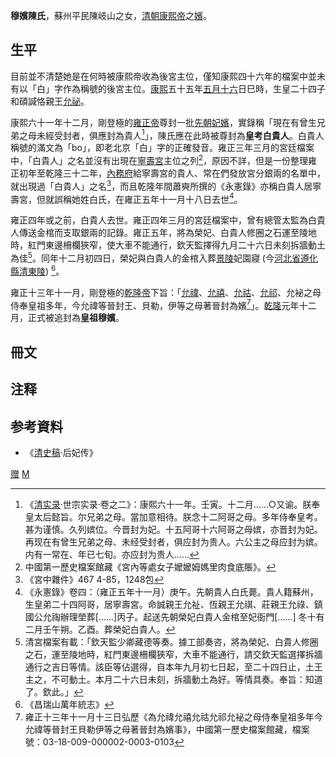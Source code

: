 {{東亞女性歷史人物
|名稱 =穆嫔陈氏
|身份 =清朝妃嫔
|位號= 庶妃→[[贵人|贵人]]→[[嫔|嫔]]
|徽號= 穆
|出生年=
|逝世年=
|墳墓=[[清景陵|清景陵]]妃园寝
|子=諴亲王[[允祕|允祕]]
|其他親屬=
|夫=[[康熙帝|康熙帝]]
|父親=陈岐山
}}

'''穆嬪陳氏'''，蘇州平民陳岐山之女，[[清朝|清朝]][[康熙帝|康熙帝]]之[[嬪|嬪]]。

==生平==
目前並不清楚她是在何時被康熙帝收為後宮主位，僅知康熙四十六年的檔案中並未有以「白」字作為稱號的後宮主位。[[康熙|康熙]]五十五年[[五月十六|五月十六]]日巳時，生皇二十四子和碩諴恪親王[[允祕|允祕]]。

康熙六十一年十二月，剛登極的[[雍正帝|雍正帝]]尊封一批[[先朝君主遺孀|先朝妃嬪]]，實錄稱「現在有曾生兄弟之母未經受封者，俱應封為貴人<ref>《[[清实录|清实录]]·世宗实录·卷之二》：康熙六十一年。壬寅。十二月……○又谕。朕奉皇太后懿旨。尔兄弟之母。當加意相待。朕念十二阿哥之母。多年侍奉皇考。甚为谨慎。久列嫔位。今晋封为妃。十五阿哥十六阿哥之母嫔，亦晋封为妃。再现在有曾生兄弟之母、未经受封者，俱应封为贵人。六公主之母应封为嫔。内有一常在、年已七旬。亦应封为贵人……</ref>」，陳氏應在此時被尊封為'''皇考白貴人'''。白貴人稱號的滿文為「bo」，即老北京「白」字的正確發音。雍正三年三月的宮廷檔案中，「白貴人」之名並沒有出現在[[寧壽宮|寧壽宮]]主位之列<ref> 中國第一歷史檔案館藏《宮內等處女子嬤嬤姆媽里肉食底賬》。</ref>，原因不詳，但是一份整理雍正初年至乾隆三十二年，[[內務府|內務府]]給寧壽宮的貴人、常在們發放宮分銀兩的名單中，就出現過「白貴人」之名<ref>《宮中雜件》467 4-85，1248包</ref>，而且乾隆年間蕭奭所撰的《永憲錄》亦稱白貴人居寧壽宮，但就誤稱她姓白氏，在雍正五年十一月十八日去世<ref>《永憲錄》卷四：（雍正五年十一月）庚午。先朝貴人白氏薨。貴人籍蘇州，生皇弟二十四阿哥，居寧壽宮。命誠親王允祉、恆親王允祺、莊親王允祿、鎮國公允祹辦理塋葬[......]丙子。起送先朝榮妃白貴人金棺至妃衙門[......] 冬十有二月壬午朔。乙酉。葬榮妃白貴人。</ref>。

雍正四年或之前，白貴人去世。雍正四年三月的宮廷檔案中，曾有總管太監為白貴人傳送金棺而支取銀兩的記錄。雍正五年，將為榮妃、白貴人修圈之石運至陵地時，紅門東邊柵欄狹窄，使大車不能通行，欽天監擇得九月二十六日未刻拆牆動土為佳<ref>清宮檔案有載：「欽天監少卿藏德等奏。據工部奏咨，將為榮妃、白貴人修圈之石，運至陵地時，紅門東邊柵欄狹窄，大車不能通行，請交欽天監選擇拆牆通行之吉日等情。該臣等佔選得，自本年九月初七日起，至二十四日止，土王主之，不可動土。本月二十六日未刻，拆牆動土為好。等情具奏。奉旨：知道了。欽此。」</ref>。同年十二月初四日，榮妃與白貴人的金棺入葬[[清景陵|景陵]]妃園寢 (今[[河北省|河北省]][[遵化縣|遵化縣]][[清東陵|清東陵]]) <ref>《昌瑞山萬年統志》</ref>。

雍正十三年十一月，剛登極的[[乾隆帝|乾隆帝]]下旨：「[[允禕|允禕]]、[[允禧|允禧]]、[[允祜|允祜]]、[[允祁|允祁]]、允袐之母侍奉皇祖多年，今允禕等晉封王、貝勒，伊等之母著晉封為嬪<ref>雍正十三年十一月十三日弘歷《為允禕允禧允祜允祁允袐之母侍奉皇祖多年今允禕等晉封王貝勒伊等之母著晉封為嬪事》，中國第一歷史檔案館藏，檔案號：03-18-009-000002-0003-0103</ref>」。[[乾隆|乾隆]]元年十二月，正式被追封為'''皇祖穆嬪'''。

==冊文==

{{quote|椒塗表德，揚茂典於重闈；蘭殿垂休，晉榮封於奕葉。鴻名再上，瑤冊增輝。皇祖貴人陳氏，秉性恪恭，持躬勤慎。令儀夙著，翬衣協圖史之規；慶澤方長，燕翼衍屏藩之祚。閫儀雖遠，淑範猶存。絲綸久被於當年，位號宜崇於此日。謹以金冊尊為皇祖穆嬪。于戲！緬泉墟而懷懿問，彤管流芳；歷霜露以蒍隆稱，瓊函耀採。謹言。}}

== 注释 ==
{{Reflist}}

==参考資料==
*《[[清史稿|清史稿]]·后妃传》
{{清圣祖皇室}}
[[Category:清圣祖嫔|赠]]
[[Category:陈姓|M]]